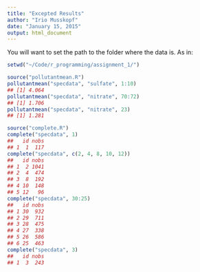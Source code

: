 ```yaml
---
title: "Excepted Results"
author: "Irio Musskopf"
date: "January 15, 2015"
output: html_document
---
```


You will want to set the path to the folder where the data is. As in:

```r
setwd("~/Code/r_programming/assignment_1/")
```

```r
source("pollutantmean.R")
pollutantmean("specdata", "sulfate", 1:10)
## [1] 4.064
pollutantmean("specdata", "nitrate", 70:72)
## [1] 1.706
pollutantmean("specdata", "nitrate", 23)
## [1] 1.281
```

```r
source("complete.R")
complete("specdata", 1)
##   id nobs
## 1  1  117
complete("specdata", c(2, 4, 8, 10, 12))
##   id nobs
## 1  2 1041
## 2  4  474
## 3  8  192
## 4 10  148
## 5 12   96
complete("specdata", 30:25)
##   id nobs
## 1 30  932
## 2 29  711
## 3 28  475
## 4 27  338
## 5 26  586
## 6 25  463
complete("specdata", 3)
##   id nobs
## 1  3  243
```